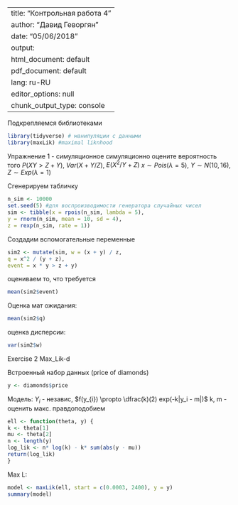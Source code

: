 
---
title: "Контрольная работа 4"
author: "Давид Геворгян"
date: "05/06/2018"
output:
  html_document: default
  pdf_document: default
lang: ru-RU
editor_options: null
chunk_output_type: console
---

Подкрепляемся библиотеками
```{r}
library(tidyverse) # манипуляции с данными
library(maxLik) #maximal liknhood

```

Упражнение 1 - симуляционное
симуляционно оцените вероятность того
$P(XY>Z + Y)$, $Var(X+Y/Z)$, $E(X^2/Y+Z)$
$x \sim Pois(\lambda = 5)$, $Y \sim N(10, 16)$, $Z \sim Exp(\lambda = 1)$

Сгенерируем табличку
```{r}
n_sim <- 10000
set.seed(5) #для воспроизводимости генератора случайных чисел
sim <- tibble(x = rpois(n_sim, lambda = 5), 
y = rnorm(n_sim, mean = 10, sd = 4),
z = rexp(n_sim, rate = 1))
```

Создадим вспомогательные переменные
```{r}
sim2 <- mutate(sim, w = (x + y) / z,
q = x^2 / (y + z),
event = x * y > z + y)
```

оцениваем то, что требуется

```{r}
mean(sim2$event)
```
Оценка мат ожидания:
```{r}
mean(sim2$q)
```
оценка дисперсии:
```{r}
var(sim2$w)
```

Exercise 2
Max_Lik-d

Встроенный набор данных (price of diamonds)
```{r}
y <- diamonds$price
```

Модель: $Y_{i}$ - независ, $f(y_{i}) \propto \dfrac(k)(2) exp(-k|y_i - m|)$
k, m - оценить макс. правдоподобием
```{r}
ell <- function(theta, y) {
k <- theta[1]
mu <- theta[2]
n <- length(y)
log_lik <- n* log(k) - k* sum(abs(y - mu))
return(log_lik)
}
```

Max L:
```{r}
model <- maxLik(ell, start = c(0.0003, 2400), y = y)
summary(model)
```